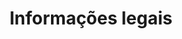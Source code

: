---
title: 'Informações legais'
description: 'Informações legais da Squash Codes'
icon: 'file-contract'
---